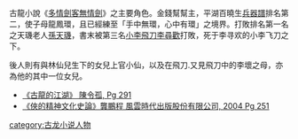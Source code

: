 古龍小說《[[多情劍客無情劍|多情劍客無情劍]]》之主要角色。金錢幫幫主，平湖百曉生[[兵器譜|兵器譜]]排名第二，使子母龍鳳環，且已經練至「手中無環，心中有環」之境界。打敗排名第一名之天璣老人[[孫天璣|孫天璣]]，書末被第三名[[小李飛刀|小李飛刀]][[李尋歡|李尋歡]]打敗，死于李寻欢的小李飞刀之下。

後人則有與林仙兒生下的女兒上官小仙，以及在飛刀.又見飛刀中的李壞之母，亦為他的其中一位女兒。
{{虚构人物小作品}}

* [http://books.google.com.hk/books?id=zT1OoIGT17YC&pg=PA291&dq=%22%E4%B8%8A%E5%AE%98%E9%87%91%E8%99%B9%22+-inpublisher:icon&hl=en&sa=X&ei=P7jxUqnRLIXSkgW0xoHwDA&redir_esc=y#v=onepage&q=%22%E4%B8%8A%E5%AE%98%E9%87%91%E8%99%B9%22%20-inpublisher%3Aicon&f=false 《古龍的江湖》 陳令孤, Pg 291]
* [http://books.google.com.hk/books?id=2QVoAAAAIAAJ&q=%22%E4%B8%8A%E5%AE%98%E9%87%91%E8%99%B9%22+-inpublisher:icon&dq=%22%E4%B8%8A%E5%AE%98%E9%87%91%E8%99%B9%22+-inpublisher:icon&hl=en&sa=X&ei=P7jxUqnRLIXSkgW0xoHwDA&redir_esc=y 《俠的精神文化史論》龔鵬程 風雲時代出版股份有限公司, 2004 Pg 251] 
[[category:古龙小说人物|category:古龙小说人物]]